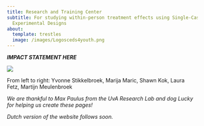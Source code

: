 ```yaml
---
title: Research and Training Center
subtitle: For studying within-person treatment effects using Single-Case
  Experimental Designs
about:
  template: trestles
  image: /images/Logosceds4youth.png
---
```

**_IMPACT STATEMENT HERE_**

![](/images/Afbeelding2.png)

From left to right: Yvonne Stikkelbroek, Marija Maric, Shawn Kok, Laura Fetz, Martijn Meulenbroek

_We are thankful to Max Paulus from the UvA Research Lab and dog Lucky for helping us create these pages!_ 

_Dutch version of the website follows soon._
